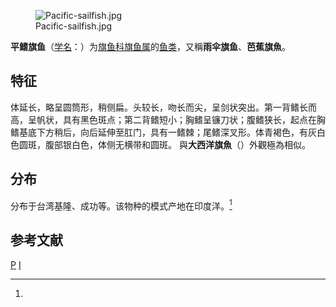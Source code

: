 {{Speciesbox 
| taxon = Istiophorus platypterus
| image =Istiophorus_platypterus.jpg
| authority = Shaw et Nodder, 1792<ref name='id8205'>{{cite web| url =http://www.bioinfo.cn/db05/BjdwSpecies.php?action=view&id=8205| title =平鳍旗鱼| work =《中国动物物种编目数据库》| publisher =中国科学院微生物研究所| author =中国科学院动物研究所| accessdate =2009-04-16| deadurl =yes| archiveurl =https://web.archive.org/web/20160305000934/http://www.bioinfo.cn/db05/BjdwSpecies.php?action=view&id=8205| archivedate =2016-03-05}}</ref>
}}
[[File:Pacific-sailfish.jpg|thumb]]

'''平鳍旗鱼'''（[[学名|学名]]：{{lang|la|''Istiophorus platypterus''}}）为[[旗鱼科|旗鱼科]][[旗鱼属|旗鱼属]]的[[鱼类|鱼类]]，又稱'''雨伞旗鱼'''、'''芭蕉旗魚'''。

==特征==
体延长，略呈圆筒形，稍侧扁。头较长，吻长而尖，呈剑状突出。第一背鳍长而高，呈帆状，具有黑色斑点；第二背鳍短小；胸鳍呈镰刀状；腹鳍狭长，起点在胸鳍基底下方稍后，向后延伸至肛门，具有一鳍棘；尾鳍深叉形。体青褐色，有灰白色圆斑，腹部银白色，体侧无横带和圆斑。
與'''大西洋旗魚'''（{{lang|la|''Istiophorus albicans''}}）外觀極為相似。

==分布==
分布于台湾基隆、成功等。该物种的模式产地在印度洋。<ref name='id8205'/>

== 参考文献 ==
{{reflist}}

{{Wikispecies|Istiophorus platypterus}}
{{Taxonbar|from=Q694527}}

[[Category:旗鱼属|P]]
[[Category:1792年描述的鱼类|I]]

{{鯰形目小作品}}